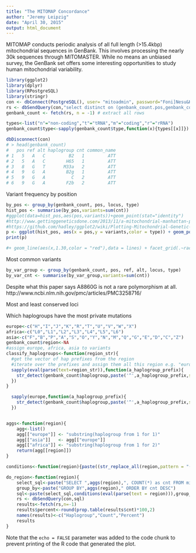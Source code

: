 ```yaml
---
title: "The MITOMAP Concordance"
author: "Jeremy Leipzig"
date: "April 30, 2015"
output: html_document
---
```


MITOMAP conducts periodic analysis of all full length (>15.4kbp) mitochondrial sequences in GenBank. This involves processing the nearly 30k sequences through MITOMASTER. While no means an unbiased survey, the GenBank set offers some interesting opportunities to study human mitochondrial variability.

```r
library(ggplot2)
library(dplyr)
library(RPostgreSQL)
library(stringr)
con <- dbConnect(PostgreSQL(), user= "mitoadmin", password="Foni]Nesu&Huh?", dbname="mito", host="rescommapdb01.research.chop.edu")
rs <- dbSendQuery(con,"select distinct on (genbank_count.pos,genbank_count.ref,genbank_count.alt,genbank_count.haplogroup,genbank_count.cnt) genbank_count.*, common_name as locus, type from mitomap.genbank_count LEFT JOIN mitomaster.locus ON (starting <= ending AND starting<=pos AND ending>=pos) OR (ending < starting AND (pos <=ending OR pos >=starting)) ORDER BY pos, ref, alt, haplogroup, cnt, locus_id")
genbank_count <- fetch(rs, n = -1) # extract all rows

types<-list("n"="non-coding","t"="tRNA","m"="coding","r"="rRNA")
genbank_count$type<-sapply(genbank_count$type,function(x){types[[x]]})

dbDisconnect(con)
# > head(genbank_count)
#   pos ref alt haplogroup cnt common_name
# 1   5   A   C         B2   1         ATT
# 2   5   A   C        H65   1         ATT
# 3   8   G   T       M33a   2         ATT
# 4   9   G   A        B2g   1         ATT
# 5   9   G   A          C   2         ATT
# 6   9   G   A        F2b   2         ATT
```

Variant frequency by position

```r
by_pos <- group_by(genbank_count, pos, locus, type)
hist_pos <- summarise(by_pos,variants=sum(cnt))
#ggplot(data=hist_pos,aes(pos,variants))+geom_point(stat="identity")
#http://www.gettinggeneticsdone.com/2013/11/a-mitochondrial-manhattan-plot.html
#https://github.com/hadley/ggplot2/wiki/Plotting-Mitochondrial-Genetic-Association-Results
p <- ggplot(hist_pos, aes(x = pos,y = variants,color = type)) + geom_point()+ coord_polar(direction = -1) 
print(p)

#+ geom_line(aes(x,1.30,color = "red"),data = lines) + facet_grid(.~race2) + geom_line(aes(y=extraline)) + geom_point(aes(x,y,color = gene),data=lines) + scale_colour_manual(values = #colours,"Genes",breaks = c("Control-Region","tRNA","rRNA","Non-Coding","ND1","ND2","CO1","CO2","ATP8","ATP6","CO3","ND3","ND4L","ND4","ND5","ND6","CYB"),labels = c("Control #Region","tRNA","rRNA","Non-Coding","ND1","ND2","CO1","CO2","ATP8","ATP6","CO3","ND3","ND4L","ND4","ND5","ND6","CYB"))+ opts(title = "Negative Log P-value of Mitochondrial Hits", #axis.text.x = theme_blank(), axis.title.y = theme_blank(), axis.title.x=theme_blank()) + layer(geom="text",mapping =aes(x,y,label = x),data = bdries,size=2.5)
```

Most common variants
```r
by_var_group <- group_by(genbank_count, pos, ref, alt, locus, type)
by_var_cnt <- summarise(by_var_group,variants=sum(cnt))

```

Despite what this paper says A8860G is not a rare polymorphism at all.
http://www.ncbi.nlm.nih.gov/pmc/articles/PMC3258716/

Most and least conserved loci


Which haplogroups have the most private mutations
```r
europe<-c("H","I","J","K","R","T","U","V","W","X")
africa<-c("L0","L1","L2","L3","L4","L5","L6")
asia<-c("F","B","P","A","S","O","Y","N","M","Q","G","E","D","C","Z")
genbank_count$region<-NA
#assign europe, africa, asia to variants
classify_haplogroups<-function(region_str){
  #get the vector of hap prefixes from the region
  #iterate over the prefixes and assign them all this region e.g. "europe"
  sapply(eval(parse(text=region_str)),function(a_haplogroup_prefix){
    str_detect(genbank_count$haplogroup,paste('^',a_haplogroup_prefix,sep=""))
  })
}

  sapply(europe,function(a_haplogroup_prefix){
    str_detect(genbank_count$haplogroup,paste('^',a_haplogroup_prefix,sep=""))
  })


aggs<-function(region){
	agg<-list()
	agg[["europe"]] <- "substring(haplogroup from 1 for 1)"
	agg[["asia"]]   <- agg[["europe"]]
	agg[["africa"]] <- "substring(haplogroup from 1 for 2)"
	return(agg[[region]])
}

conditions<-function(region){paste((str_replace_all(region,pattern = "(.+)",replacement="OR haplogroup LIKE '\\1%'")),collapse=" ")}

do_region<-function(region){
	select_sql<-paste("SELECT ",aggs(region),", COUNT(*) as cnt FROM mitomap.genbank_haplogroup WHERE False")
	group_by<-paste("GROUP BY",aggs(region)," ORDER BY cnt DESC")
	sql<-paste(select_sql,conditions(eval(parse(text = region))),group_by)
	rs <- dbSendQuery(con,sql)
	results<-fetch(rs,n=-1)
	results$percent<-round(prop.table(results$cnt)*100,2)
	names(results)<-c("Haplogroup","Count","Percent")
	results
}
```

Note that the `echo = FALSE` parameter was added to the code chunk to prevent printing of the R code that generated the plot.
